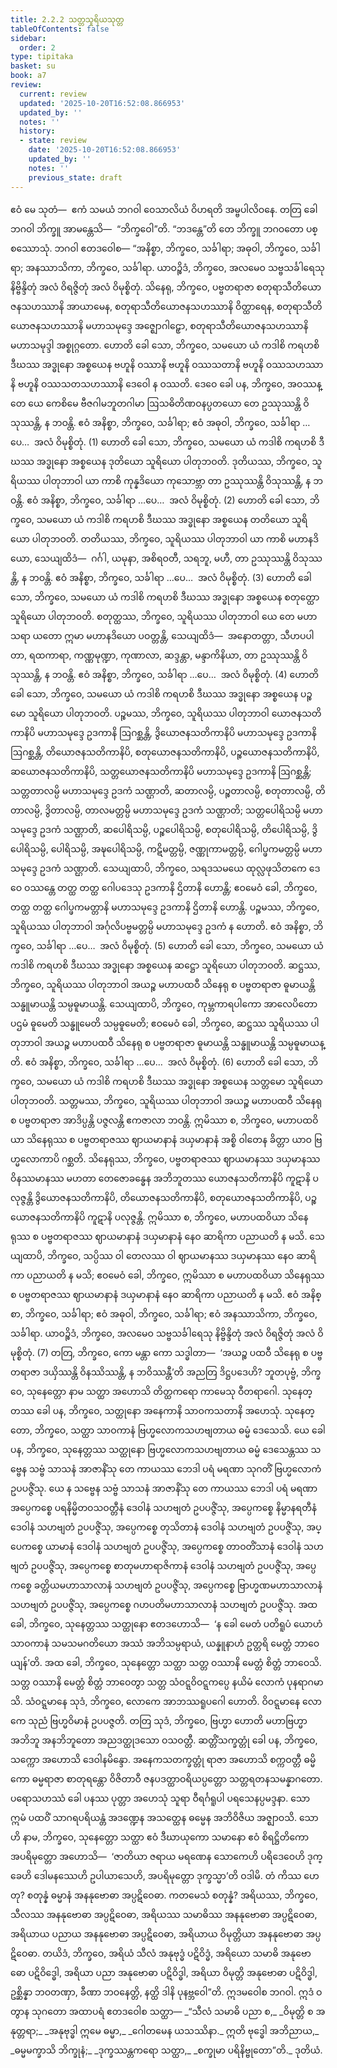 ```yaml
---
title: 2.2.2 သတ္တသူရိယသုတ္တ
tableOfContents: false
sidebar:
  order: 2
type: tipitaka
basket: su
book: a7
review:
  current: review
  updated: '2025-10-20T16:52:08.866953'
  updated_by: ''
  notes: ''
  history:
  - state: review
    date: '2025-10-20T16:52:08.866953'
    updated_by: ''
    notes: ''
    previous_state: draft
---
```



<DynamicBreadcrumb />


<ReviewStatus review={frontmatter.review} showDetails={true} />

<HypothesisAnnotation frontmatter={frontmatter} />

<Division number="66" book="a7" e="ch" v="16" p="473">

<Paragraph number="461" book="a7">
ဧဝံ မေ သုတံ—  ဧကံ သမယံ ဘဂဝါ ဝေသာလိယံ ဝိဟရတိ အမ္ဗပါလိဝနေ. တတြ ခေါ ဘဂဝါ ဘိက္ခူ အာမန္တေသိ—  “ဘိက္ခဝေါ”တိ. “ဘဒန္တေ”တိ တေ ဘိက္ခူ ဘဂဝတော ပစ္စဿောသုံ. ဘဂဝါ ဧတဒဝေါစ—
</Paragraph>

<Paragraph number="462" book="a7">
“အနိစ္စာ, ဘိက္ခဝေ, သင်္ခါရာ; အဓုဝါ, ဘိက္ခဝေ, သင်္ခါရာ; အနဿာသိကာ, ဘိက္ခဝေ, သင်္ခါရာ. ယာဝဉ္စိဒံ, ဘိက္ခဝေ, အလမေဝ သဗ္ဗသင်္ခါရေသု နိဗ္ဗိန္ဒိတုံ အလံ ဝိရဇ္ဇိတုံ အလံ ဝိမုစ္စိတုံ.
</Paragraph>

<Paragraph number="463" book="a7">
သိနေရု, ဘိက္ခဝေ, ပဗ္ဗတရာဇာ စတုရာသီတိယောဇနသဟဿာနိ အာယာမေန, စတုရာသီတိယောဇနသဟဿာနိ ဝိတ္ထာရေန, စတုရာသီတိယောဇနသဟဿာနိ မဟာသမုဒ္ဒေ အဇ္ဈောဂါဠှော, စတုရာသီတိယောဇနသဟဿာနိ မဟာသမုဒ္ဒါ အစ္စုဂ္ဂတော. ဟောတိ ခေါ သော, ဘိက္ခဝေ, သမယော ယံ ကဒါစိ ကရဟစိ ဒီဃဿ အဒ္ဓုနော အစ္စယေန ဗဟူနိ ဝဿာနိ ဗဟူနိ ဝဿသတာနိ ဗဟူနိ ဝဿသဟဿာနိ ဗဟူနိ ဝဿသတသဟဿာနိ ဒေဝေါ န ဝဿတိ. ဒေဝေ ခေါ ပန, ဘိက္ခဝေ, အဝဿန္တေ ယေ ကေစိမေ ဗီဇဂါမဘူတဂါမာ ဩသဓိတိဏဝနပ္ပတယော တေ ဥဿုဿန္တိ ဝိသုဿန္တိ, န ဘဝန္တိ. ဧဝံ အနိစ္စာ, ဘိက္ခဝေ, သင်္ခါရာ; ဧဝံ အဓုဝါ, ဘိက္ခဝေ, သင်္ခါရာ …ပေ…  အလံ ဝိမုစ္စိတုံ. (1)
</Paragraph>

<Paragraph number="464" book="a7">
ဟောတိ ခေါ သော, ဘိက္ခဝေ, သမယော ယံ ကဒါစိ ကရဟစိ ဒီဃဿ အဒ္ဓုနော အစ္စယေန ဒုတိယော သူရိယော ပါတုဘဝတိ. ဒုတိယဿ, ဘိက္ခဝေ, သူရိယဿ ပါတုဘာဝါ ယာ ကာစိ ကုန္နဒိယော ကုသောဗ္ဘာ တာ ဥဿုဿန္တိ ဝိသုဿန္တိ, န ဘဝန္တိ. ဧဝံ အနိစ္စာ, ဘိက္ခဝေ, သင်္ခါရာ …ပေ…  အလံ ဝိမုစ္စိတုံ. (2)
</Paragraph>

<Paragraph number="465" book="a7">
ဟောတိ ခေါ သော, ဘိက္ခဝေ, သမယော ယံ ကဒါစိ ကရဟစိ ဒီဃဿ အဒ္ဓုနော အစ္စယေန တတိယော သူရိယော ပါတုဘဝတိ. တတိယဿ, ဘိက္ခဝေ, သူရိယဿ ပါတုဘာဝါ ယာ ကာစိ မဟာနဒိယော, သေယျထိဒံ—  ဂင်္ဂါ, ယမုနာ, အစိရဝတီ, သရဘူ, မဟီ, တာ ဥဿုဿန္တိ ဝိသုဿန္တိ, န ဘဝန္တိ. ဧဝံ အနိစ္စာ, ဘိက္ခဝေ, သင်္ခါရာ …ပေ…  အလံ ဝိမုစ္စိတုံ. (3)
</Paragraph>

<Paragraph number="466" book="a7">
ဟောတိ ခေါ သော, ဘိက္ခဝေ, သမယော ယံ ကဒါစိ ကရဟစိ ဒီဃဿ အဒ္ဓုနော အစ္စယေန စတုတ္ထော သူရိယော ပါတုဘဝတိ. စတုတ္ထဿ, ဘိက္ခဝေ, သူရိယဿ ပါတုဘာဝါ ယေ တေ မဟာသရာ ယတော ဣမာ မဟာနဒိယော ပဝတ္တန္တိ, သေယျထိဒံ—  အနောတတ္တာ, သီဟပပါတာ, ရထကာရာ, ကဏ္ဏမုဏ္ဍာ, ကုဏာလာ, ဆဒ္ဒန္တာ, မန္ဒာကိနိယာ, တာ ဥဿုဿန္တိ ဝိသုဿန္တိ, န ဘဝန္တိ. ဧဝံ အနိစ္စာ, ဘိက္ခဝေ, သင်္ခါရာ …ပေ…  အလံ ဝိမုစ္စိတုံ. (4)
</Paragraph>

<Paragraph number="467" book="a7">
ဟောတိ ခေါ သော, ဘိက္ခဝေ, သမယော ယံ ကဒါစိ ကရဟစိ ဒီဃဿ အဒ္ဓုနော အစ္စယေန ပဉ္စမော သူရိယော ပါတုဘဝတိ. ပဉ္စမဿ, ဘိက္ခဝေ, သူရိယဿ ပါတုဘာဝါ ယောဇနသတိကာနိပိ မဟာသမုဒ္ဒေ ဥဒကာနိ ဩဂစ္ဆန္တိ, ဒွိယောဇနသတိကာနိပိ မဟာသမုဒ္ဒေ ဥဒကာနိ ဩဂစ္ဆန္တိ, တိယောဇနသတိကာနိပိ, စတုယောဇနသတိကာနိပိ, ပဉ္စယောဇနသတိကာနိပိ, ဆယောဇနသတိကာနိပိ, သတ္တယောဇနသတိကာနိပိ မဟာသမုဒ္ဒေ ဥဒကာနိ ဩဂစ္ဆန္တိ; သတ္တတာလမ္ပိ မဟာသမုဒ္ဒေ ဥဒကံ သဏ္ဌာတိ, ဆတာလမ္ပိ, ပဉ္စတာလမ္ပိ, စတုတာလမ္ပိ, တိတာလမ္ပိ, ဒွိတာလမ္ပိ, တာလမတ္တမ္ပိ မဟာသမုဒ္ဒေ ဥဒကံ သဏ္ဌာတိ; သတ္တပေါရိသမ္ပိ မဟာသမုဒ္ဒေ ဥဒကံ သဏ္ဌာတိ, ဆပေါရိသမ္ပိ, ပဉ္စပေါရိသမ္ပိ, စတုပေါရိသမ္ပိ, တိပေါရိသမ္ပိ, ဒွိပေါရိသမ္ပိ, ပေါရိသမ္ပိ, အဍ္ဎပေါရိသမ္ပိ, ကဋိမတ္တမ္ပိ, ဇဏ္ဏုကာမတ္တမ္ပိ, ဂေါပ္ဖကမတ္တမ္ပိ မဟာသမုဒ္ဒေ ဥဒကံ သဏ္ဌာတိ. သေယျထာပိ, ဘိက္ခဝေ, သရဒသမယေ ထုလ္လဖုသိတကေ ဒေဝေ ဝဿန္တေ တတ္ထ တတ္ထ ဂေါပဒေသု ဥဒကာနိ ဌိတာနိ ဟောန္တိ; ဧဝမေဝံ ခေါ, ဘိက္ခဝေ, တတ္ထ တတ္ထ ဂေါပ္ဖကမတ္တာနိ မဟာသမုဒ္ဒေ ဥဒကာနိ ဌိတာနိ ဟောန္တိ. ပဉ္စမဿ, ဘိက္ခဝေ, သူရိယဿ ပါတုဘာဝါ အင်္ဂုလိပဗ္ဗမတ္တမ္ပိ မဟာသမုဒ္ဒေ ဥဒကံ န ဟောတိ. ဧဝံ အနိစ္စာ, ဘိက္ခဝေ, သင်္ခါရာ …ပေ…  အလံ ဝိမုစ္စိတုံ. (5)
</Paragraph>

<Paragraph number="468" book="a7">
ဟောတိ ခေါ သော, ဘိက္ခဝေ, သမယော ယံ ကဒါစိ ကရဟစိ ဒီဃဿ အဒ္ဓုနော အစ္စယေန ဆဋ္ဌော သူရိယော ပါတုဘဝတိ. ဆဋ္ဌဿ, ဘိက္ခဝေ, သူရိယဿ ပါတုဘာဝါ အယဉ္စ မဟာပထဝီ သိနေရု စ ပဗ္ဗတရာဇာ ဓူမာယန္တိ သန္ဓူမာယန္တိ သမ္ပဓူမာယန္တိ. သေယျထာပိ, ဘိက္ခဝေ, ကုမ္ဘကာရပါကော အာလေပိတော ပဌမံ ဓူမေတိ သန္ဓူမေတိ သမ္ပဓူမေတိ; ဧဝမေဝံ ခေါ, ဘိက္ခဝေ, ဆဋ္ဌဿ သူရိယဿ ပါတုဘာဝါ အယဉ္စ မဟာပထဝီ သိနေရု စ ပဗ္ဗတရာဇာ ဓူမာယန္တိ သန္ဓူမာယန္တိ သမ္ပဓူမာယန္တိ. ဧဝံ အနိစ္စာ, ဘိက္ခဝေ, သင်္ခါရာ …ပေ…  အလံ ဝိမုစ္စိတုံ. (6)
</Paragraph>

<Paragraph number="469" book="a7">
ဟောတိ ခေါ သော, ဘိက္ခဝေ, သမယော ယံ ကဒါစိ ကရဟစိ ဒီဃဿ အဒ္ဓုနော အစ္စယေန သတ္တမော သူရိယော ပါတုဘဝတိ. သတ္တမဿ, ဘိက္ခဝေ, သူရိယဿ ပါတုဘာဝါ အယဉ္စ မဟာပထဝီ သိနေရု စ ပဗ္ဗတရာဇာ အာဒိပ္ပန္တိ ပဇ္ဇလန္တိ ဧကဇာလာ ဘဝန္တိ. ဣမိဿာ စ, ဘိက္ခဝေ, မဟာပထဝိယာ သိနေရုဿ စ ပဗ္ဗတရာဇဿ ဈာယမာနာနံ ဒယှမာနာနံ အစ္စိ ဝါတေန ခိတ္တာ ယာဝ ဗြဟ္မလောကာပိ ဂစ္ဆတိ. သိနေရုဿ, ဘိက္ခဝေ, ပဗ္ဗတရာဇဿ ဈာယမာနဿ ဒယှမာနဿ ဝိနဿမာနဿ မဟတာ တေဇောခန္ဓေန အဘိဘူတဿ ယောဇနသတိကာနိပိ ကူဋာနိ ပလုဇ္ဇန္တိ ဒွိယောဇနသတိကာနိပိ, တိယောဇနသတိကာနိပိ, စတုယောဇနသတိကာနိပိ, ပဉ္စယောဇနသတိကာနိပိ ကူဋာနိ ပလုဇ္ဇန္တိ. ဣမိဿာ စ, ဘိက္ခဝေ, မဟာပထဝိယာ သိနေရုဿ စ ပဗ္ဗတရာဇဿ ဈာယမာနာနံ ဒယှမာနာနံ နေဝ ဆာရိကာ ပညာယတိ န မသိ. သေယျထာပိ, ဘိက္ခဝေ, သပ္ပိဿ ဝါ တေလဿ ဝါ ဈာယမာနဿ ဒယှမာနဿ နေဝ ဆာရိကာ ပညာယတိ န မသိ; ဧဝမေဝံ ခေါ, ဘိက္ခဝေ, ဣမိဿာ စ မဟာပထဝိယာ သိနေရုဿ စ ပဗ္ဗတရာဇဿ ဈာယမာနာနံ ဒယှမာနာနံ နေဝ ဆာရိကာ ပညာယတိ န မသိ. ဧဝံ အနိစ္စာ, ဘိက္ခဝေ, သင်္ခါရာ; ဧဝံ အဓုဝါ, ဘိက္ခဝေ, သင်္ခါရာ; ဧဝံ အနဿာသိကာ, ဘိက္ခဝေ, သင်္ခါရာ. ယာဝဉ္စိဒံ, ဘိက္ခဝေ, အလမေဝ သဗ္ဗသင်္ခါရေသု နိဗ္ဗိန္ဒိတုံ အလံ ဝိရဇ္ဇိတုံ အလံ ဝိမုစ္စိတုံ. (7)
</Paragraph>

<Paragraph number="470" book="a7">
တတြ, ဘိက္ခဝေ, ကော မန္တာ ကော သဒ္ဓါတာ—  ‘အယဉ္စ ပထဝီ သိနေရု စ ပဗ္ဗတရာဇာ ဒယှိဿန္တိ ဝိနဿိဿန္တိ, န ဘဝိဿန္တီ’တိ အညတြ ဒိဋ္ဌပဒေဟိ?
</Paragraph>

<Paragraph number="471" book="a7">
ဘူတပုဗ္ဗံ, ဘိက္ခဝေ, သုနေတ္တော နာမ သတ္ထာ အဟောသိ တိတ္ထကရော ကာမေသု ဝီတရာဂေါ. သုနေတ္တဿ ခေါ ပန, ဘိက္ခဝေ, သတ္ထုနော အနေကာနိ သာဝကသတာနိ အဟေသုံ. သုနေတ္တော, ဘိက္ခဝေ, သတ္ထာ သာဝကာနံ ဗြဟ္မလောကသဟဗျတာယ ဓမ္မံ ဒေသေသိ. ယေ ခေါ ပန, ဘိက္ခဝေ, သုနေတ္တဿ သတ္ထုနော ဗြဟ္မလောကသဟဗျတာယ ဓမ္မံ ဒေသေန္တဿ သဗ္ဗေန သဗ္ဗံ သာသနံ အာဇာနိံသု တေ ကာယဿ ဘေဒါ ပရံ မရဏာ သုဂတိံ ဗြဟ္မလောကံ ဥပပဇ္ဇိံသု. ယေ န သဗ္ဗေန သဗ္ဗံ သာသနံ အာဇာနိံသု တေ ကာယဿ ဘေဒါ ပရံ မရဏာ အပ္ပေကစ္စေ ပရနိမ္မိတဝသဝတ္တီနံ ဒေဝါနံ သဟဗျတံ ဥပပဇ္ဇိံသု, အပ္ပေကစ္စေ နိမ္မာနရတီနံ ဒေဝါနံ သဟဗျတံ ဥပပဇ္ဇိံသု, အပ္ပေကစ္စေ တုသိတာနံ ဒေဝါနံ သဟဗျတံ ဥပပဇ္ဇိံသု, အပ္ပေကစ္စေ ယာမာနံ ဒေဝါနံ သဟဗျတံ ဥပပဇ္ဇိံသု, အပ္ပေကစ္စေ တာဝတိံသာနံ ဒေဝါနံ သဟဗျတံ ဥပပဇ္ဇိံသု, အပ္ပေကစ္စေ စာတုမဟာရာဇိကာနံ ဒေဝါနံ သဟဗျတံ ဥပပဇ္ဇိံသု, အပ္ပေကစ္စေ ခတ္တိယမဟာသာလာနံ သဟဗျတံ ဥပပဇ္ဇိံသု, အပ္ပေကစ္စေ ဗြာဟ္မဏမဟာသာလာနံ သဟဗျတံ ဥပပဇ္ဇိံသု, အပ္ပေကစ္စေ ဂဟပတိမဟာသာလာနံ သဟဗျတံ ဥပပဇ္ဇိံသု.
</Paragraph>

<Paragraph number="472" book="a7">
အထ ခေါ, ဘိက္ခဝေ, သုနေတ္တဿ သတ္ထုနော ဧတဒဟောသိ—  ‘န ခေါ မေတံ ပတိရူပံ ယောဟံ သာဝကာနံ သမသမဂတိယော အဿံ အဘိသမ္ပရာယံ, ယန္နူနာဟံ ဥတ္တရိ မေတ္တံ ဘာဝေယျန်’တိ.
</Paragraph>

<Paragraph number="473" book="a7">
အထ ခေါ, ဘိက္ခဝေ, သုနေတ္တော သတ္ထာ သတ္တ ဝဿာနိ မေတ္တံ စိတ္တံ ဘာဝေသိ. သတ္တ ဝဿာနိ မေတ္တံ စိတ္တံ ဘာဝေတွာ သတ္တ သံဝဋ္ဋဝိဝဋ္ဋကပ္ပေ နယိမံ လောကံ ပုနရာဂမာသိ. သံဝဋ္ဋမာနေ သုဒံ, ဘိက္ခဝေ, လောကေ အာဘဿရူပဂေါ ဟောတိ. ဝိဝဋ္ဋမာနေ လောကေ သုညံ ဗြဟ္မဝိမာနံ ဥပပဇ္ဇတိ. တတြ သုဒံ, ဘိက္ခဝေ, ဗြဟ္မာ ဟောတိ မဟာဗြဟ္မာ အဘိဘူ အနဘိဘူတော အညဒတ္ထုဒသော ဝသဝတ္တီ. ဆတ္တိံသက္ခတ္တုံ ခေါ ပန, ဘိက္ခဝေ, သက္ကော အဟောသိ ဒေဝါနမိန္ဒော. အနေကသတက္ခတ္တုံ ရာဇာ အဟောသိ စက္ကဝတ္တီ ဓမ္မိကော ဓမ္မရာဇာ စာတုရန္တော ဝိဇိတာဝီ ဇနပဒတ္ထာဝရိယပ္ပတ္တော သတ္တရတနသမန္နာဂတော. ပရောသဟဿံ ခေါ ပနဿ ပုတ္တာ အဟေသုံ သူရာ ဝီရင်္ဂရူပါ ပရသေနပ္ပမဒ္ဒနာ. သော ဣမံ ပထဝိံ သာဂရပရိယန္တံ အဒဏ္ဍေန အသတ္ထေန ဓမ္မေန အဘိဝိဇိယ အဇ္ဈာဝသိ. သော ဟိ နာမ, ဘိက္ခဝေ, သုနေတ္တော သတ္ထာ ဧဝံ ဒီဃာယုကော သမာနော ဧဝံ စိရဋ္ဌိတိကော အပရိမုတ္တော အဟောသိ—  ‘ဇာတိယာ ဇရာယ မရဏေန သောကေဟိ ပရိဒေဝေဟိ ဒုက္ခေဟိ ဒေါမနဿေဟိ ဥပါယာသေဟိ, အပရိမုတ္တော ဒုက္ခသ္မာ’တိ ဝဒါမိ.
</Paragraph>

<Paragraph number="474" book="a7">
တံ ကိဿ ဟေတု? စတုန္နံ ဓမ္မာနံ အနနုဗောဓာ အပ္ပဋိဝေဓာ. ကတမေသံ စတုန္နံ? အရိယဿ, ဘိက္ခဝေ, သီလဿ အနနုဗောဓာ အပ္ပဋိဝေဓာ, အရိယဿ သမာဓိဿ အနနုဗောဓာ အပ္ပဋိဝေဓာ, အရိယာယ ပညာယ အနနုဗောဓာ အပ္ပဋိဝေဓာ, အရိယာယ ဝိမုတ္တိယာ အနနုဗောဓာ အပ္ပဋိဝေဓာ. တယိဒံ, ဘိက္ခဝေ, အရိယံ သီလံ အနုဗုဒ္ဓံ ပဋိဝိဒ္ဓံ, အရိယော သမာဓိ အနုဗောဓော ပဋိဝိဒ္ဓေါ, အရိယာ ပညာ အနုဗောဓာ ပဋိဝိဒ္ဓါ, အရိယာ ဝိမုတ္တိ အနုဗောဓာ ပဋိဝိဒ္ဓါ, ဥစ္ဆိန္နာ ဘဝတဏှာ, ခီဏာ ဘဝနေတ္တိ, နတ္ထိ ဒါနိ ပုနဗ္ဘဝေါ”တိ. ဣဒမဝေါစ ဘဂဝါ. ဣဒံ ဝတွာန သုဂတော အထာပရံ ဧတဒဝေါစ သတ္ထာ—
</Paragraph>

<Paragraph number="475" type="verses" book="a7">
_“သီလံ သမာဓိ ပညာ စ,_  
_ဝိမုတ္တိ စ အနုတ္တရာ;_  
_အနုဗုဒ္ဓါ ဣမေ ဓမ္မာ,_  
_ဂေါတမေန ယသဿိနာ._  

</Paragraph>

<Paragraph number="476" type="verses" book="a7">
ဣတိ ဗုဒ္ဓေါ အဘိညာယ,_  
_ဓမ္မမက္ခာသိ ဘိက္ခုနံ;_  
_ဒုက္ခဿန္တကရော သတ္ထာ,_  
_စက္ခုမာ ပရိနိဗ္ဗုတော”တိ._  


</Paragraph>
</Division>

<Paragraph number="477" type="center" book="a7">
ဒုတိယံ.
</Paragraph>